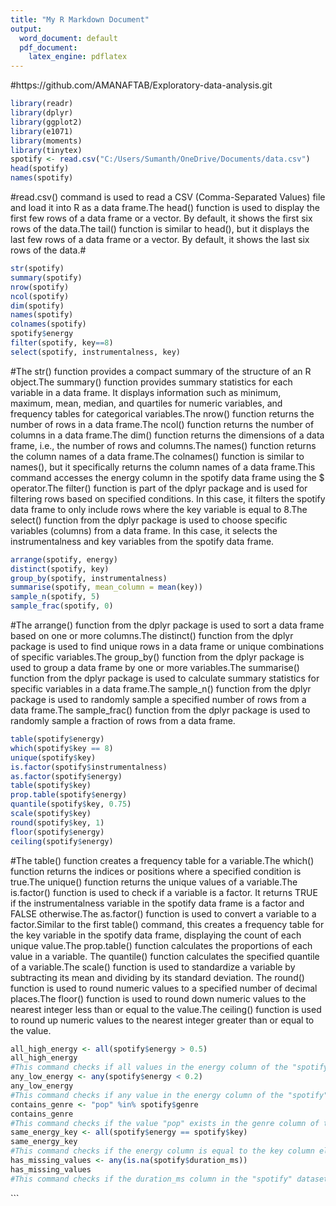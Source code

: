 ---
title: "My R Markdown Document"
output:
  word_document: default
  pdf_document:
    latex_engine: pdflatex
---
#https://github.com/AMANAFTAB/Exploratory-data-analysis.git
```{r}
library(readr)
library(dplyr)
library(ggplot2)
library(e1071)
library(moments)
library(tinytex)
spotify <- read.csv("C:/Users/Sumanth/OneDrive/Documents/data.csv")
head(spotify)
names(spotify)
```

#read.csv() command is used to read a CSV (Comma-Separated Values) file and load it into R as a data frame.The head() function is used to display the first few rows of a data frame or a vector. By default, it shows the first six rows of the data.The tail() function is similar to head(), but it displays the last few rows of a data frame or a vector. By default, it shows the last six rows of the data.#

```{r}
str(spotify)
summary(spotify)
nrow(spotify)
ncol(spotify)
dim(spotify)
names(spotify)
colnames(spotify)
spotify$energy
filter(spotify, key==8)
select(spotify, instrumentalness, key)
```

#The str() function provides a compact summary of the structure of an R object.The summary() function provides summary statistics for each variable in a data frame. It displays information such as minimum, maximum, mean, median, and quartiles for numeric variables, and frequency tables for categorical variables.The nrow() function returns the number of rows in a data frame.The ncol() function returns the number of columns in a data frame.The dim() function returns the dimensions of a data frame, i.e., the number of rows and columns.The names() function returns the column names of a data frame.The colnames() function is similar to names(), but it specifically returns the column names of a data frame.This command accesses the energy column in the spotify data frame using the \$ operator.The filter() function is part of the dplyr package and is used for filtering rows based on specified conditions. In this case, it filters the spotify data frame to only include rows where the key variable is equal to 8.The select() function from the dplyr package is used to choose specific variables (columns) from a data frame. In this case, it selects the instrumentalness and key variables from the spotify data frame.

```{r}
arrange(spotify, energy)
distinct(spotify, key)
group_by(spotify, instrumentalness)
summarise(spotify, mean_column = mean(key))
sample_n(spotify, 5)
sample_frac(spotify, 0) 
```

#The arrange() function from the dplyr package is used to sort a data frame based on one or more columns.The distinct() function from the dplyr package is used to find unique rows in a data frame or unique combinations of specific variables.The group_by() function from the dplyr package is used to group a data frame by one or more variables.The summarise() function from the dplyr package is used to calculate summary statistics for specific variables in a data frame.The sample_n() function from the dplyr package is used to randomly sample a specified number of rows from a data frame.The sample_frac() function from the dplyr package is used to randomly sample a fraction of rows from a data frame.

```{r}
table(spotify$energy)
which(spotify$key == 8)
unique(spotify$key)
is.factor(spotify$instrumentalness)
as.factor(spotify$energy)
table(spotify$key)
prop.table(spotify$energy)
quantile(spotify$key, 0.75)
scale(spotify$key)
round(spotify$key, 1) 
floor(spotify$energy)
ceiling(spotify$energy)
```

#The table() function creates a frequency table for a variable.The which() function returns the indices or positions where a specified condition is true.The unique() function returns the unique values of a variable.The is.factor() function is used to check if a variable is a factor. It returns TRUE if the instrumentalness variable in the spotify data frame is a factor and FALSE otherwise.The as.factor() function is used to convert a variable to a factor.Similar to the first table() command, this creates a frequency table for the key variable in the spotify data frame, displaying the count of each unique value.The prop.table() function calculates the proportions of each value in a variable. The quantile() function calculates the specified quantile of a variable.The scale() function is used to standardize a variable by subtracting its mean and dividing by its standard deviation. The round() function is used to round numeric values to a specified number of decimal places.The floor() function is used to round down numeric values to the nearest integer less than or equal to the value.The ceiling() function is used to round up numeric values to the nearest integer greater than or equal to the value.

```{r}
all_high_energy <- all(spotify$energy > 0.5)
all_high_energy
#This command checks if all values in the energy column of the "spotify" dataset are greater than 0.5. It returns TRUE if all values satisfy the condition, otherwise FALSE.
any_low_energy <- any(spotify$energy < 0.2)
any_low_energy
#This command checks if any value in the energy column of the "spotify" dataset is less than 0.2. It returns TRUE if at least one value satisfies the condition, otherwise FALSE.
contains_genre <- "pop" %in% spotify$genre
contains_genre
#This command checks if the value "pop" exists in the genre column of the "spotify" dataset. It returns TRUE if the value is found, otherwise FALSE.
same_energy_key <- all(spotify$energy == spotify$key)
same_energy_key
#This command checks if the energy column is equal to the key column element-wise in the "spotify" dataset. It returns TRUE if every corresponding pair of values is equal, otherwise FALSE.
has_missing_values <- any(is.na(spotify$duration_ms))
has_missing_values
#This command checks if the duration_ms column in the "spotify" dataset contains any missing values (represented by NA). It returns TRUE if there are any missing values, otherwise FALSE.
```

\`\`\`
